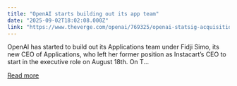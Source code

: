 ```yaml
---
title: "OpenAI starts building out its app team"
date: "2025-09-02T18:02:08.000Z"
link: "https://www.theverge.com/openai/769325/openai-statsig-acquisition-executive-moves"
---
```


OpenAI has started to build out its Applications team under Fidji Simo, its new CEO of Applications, who left her former position as Instacart’s CEO to start in the executive role on August 18th. On T...

[Read more](https://www.theverge.com/openai/769325/openai-statsig-acquisition-executive-moves)
